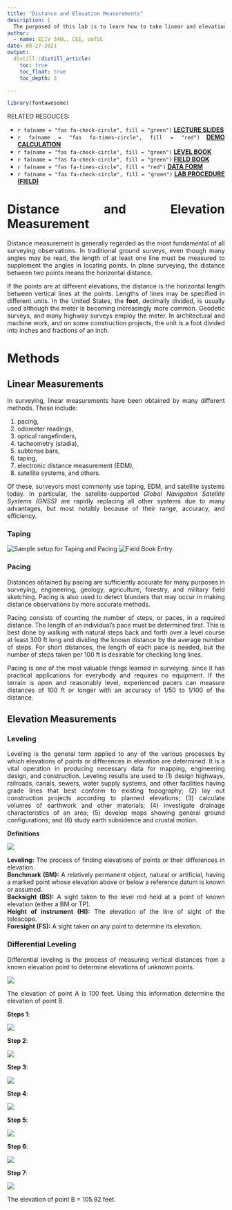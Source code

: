 ```yaml
---
title: "Distance and Elevation Measurements"
description: |
  The purposed of this lab is to learn how to take linear and elevation measurements and record data in the field and level book.
author:
  - name: ECIV 340L, CEE, UofSC
date: 08-27-2021
output:
  distill::distill_article:
    toc: true
    toc_float: true
    toc_depth: 3

---
```


<style>
body {
text-align: justify}
</style>


```r
library(fontawesome)
```


RELATED RESOUCES:  

+ `r fa(name = "fas fa-check-circle", fill = "green")` **[LECTURE SLIDES](https://emailsc-my.sharepoint.com/:p:/g/personal/ahmedf_email_sc_edu/ERdRyWJjtnRIo8Nbb7w894wBZVB9_m6Pa_Ufl03OJawhgQ?e=vafl50)** 
+ `r fa(name = "fas fa-times-circle", fill = "red")` **[DEMO CALCULATION]()**
+ `r fa(name = "fas fa-check-circle", fill = "green")` **[LEVEL BOOK](https://emailsc-my.sharepoint.com/:b:/g/personal/ahmedf_email_sc_edu/ESyiKQnHnZVCqqfCTH8MAJoBwobAMCcLoEvl_7Kj3aNHZA?e=OxD4TD)**
+ `r fa(name = "fas fa-check-circle", fill = "green")` **[FIELD BOOK](https://emailsc-my.sharepoint.com/:b:/g/personal/ahmedf_email_sc_edu/EbY8KWP9bDdAhe9G0sqjULYB6jo5q9xZEoQJAWC4ErwGMw?e=MgWRvZ)**
+ `r fa(name = "fas fa-times-circle", fill = "red")` **[DATA FORM]()**
+ `r fa(name = "fas fa-check-circle", fill = "green")` **[LAB PROCEDURE (FIELD)](https://emailsc-my.sharepoint.com/:b:/g/personal/ahmedf_email_sc_edu/EZMg12TFbe5GkGabbL3K1T0BgIA6DWKXxfmxdaLl0xvwJw?e=rFPFJD)**


# Distance and Elevation Measurement

Distance measurement is generally regarded as the most fundamental of all surveying observations.  In traditional ground surveys, even though many angles may be read, the length of at least one line must be measured to supplement the angles in locating points.  In plane surveying, the distance between two points means the horizontal distance.

If the points are at different elevations, the distance is the horizontal length between vertical lines at the points. Lengths of lines may be specified in different units.  In the United States, the **foot**, decimally divided, is usually used although the meter is becoming increasingly more common.  Geodetic surveys, and many highway surveys employ the meter.  In architectural and machine work, and on some construction projects, the unit is a foot divided into inches and fractions of an inch.

# Methods  
## Linear Measurements
In surveying, linear measurements have been obtained by many different methods.  These include:  

(1) pacing,  
(2) odometer readings,  
(3) optical rangefinders,  
(4) tacheometry (stadia),  
(5) subtense bars,  
(6) taping,  
(7) electronic distance measurement (EDM),  
(8) satellite systems, and others.   

Of these, surveyors most commonly use taping, EDM, and satellite systems today.  In particular, the satellite-supported *Global Navigation Satellite Systems (GNSS)* are rapidly replacing all other systems due to many advantages, but most notably because of their range, accuracy, and efficiency. 

### Taping

![Sample setup for Taping and Pacing](taping_setup.PNG)
![Field Book Entry](taping_field_book_entry.PNG)

### Pacing  
Distances obtained by pacing are sufficiently accurate for many purposes in surveying, engineering, geology, agriculture, forestry, and military field sketching.  Pacing is also used to detect blunders that may occur in making distance observations by more accurate methods.

Pacing consists of counting the number of steps, or paces, in a required distance.  The length of an individual’s pace must be determined first.  This is best done by walking with natural steps back and forth over a level course at least 300 ft long and dividing the known distance by the average number of steps.  For short distances, the length of each pace is needed, but the number of steps taken per 100 ft is desirable for checking long lines.  

Pacing is one of the most valuable things learned in surveying, since it has practical applications for everybody and requires no equipment.  If the terrain is open and reasonably level, experienced pacers can measure distances of 100 ft or longer with an accuracy of 1/50 to 1/100 of the distance.  

## Elevation Measurements
### Leveling  
Leveling is the general term applied to any of the various processes by which elevations of points or differences in elevation are determined.  It is a vital operation in producing necessary data for mapping, engineering design, and construction.  Leveling results are used to (1) design highways, railroads, canals, sewers, water supply systems, and other facilities having grade lines that best conform to existing topography; (2) lay out construction projects according to planned elevations; (3) calculate volumes of earthwork and other materials; (4) investigate drainage characteristics of an area; (5) develop maps showing general ground configurations; and (6) study earth subsidence and crustal motion.

**Definitions**  

![](diff_leveling.PNG)

**Leveling:** The process of finding elevations of points or their differences in elevation.  
**Benchmark (BM):** A relatively permanent object, natural or artificial, having a marked point whose elevation above or below a reference datum is known or assumed.  
**Backsight (BS):** A sight taken to the level rod held at a point of known elevation (either a BM or TP).  
**Height of instrument (HI):** The elevation of the line of sight of the telescope.  
**Foresight (FS):** A sight taken on any point to determine its elevation.

### Differential Leveling  
Differential leveling is the process of measuring vertical distances from a known elevation point to determine elevations of unknown points.

![](diff_level_prob.PNG)

The elevation of point A is 100 feet.  Using this information determine the elevation of point B.

**Steps 1**:  

![](diff_level_step1.PNG)
 
**Step 2**:  

![](diff_level_step2.PNG)


**Step 3**:  

![](diff_level_step3.PNG)

**Step 4**:  

![](diff_level_step4.PNG)

**Step 5**:  

![](diff_level_step5.PNG)

**Step 6**:  

![](diff_level_step6.PNG)

**Step 7**:  

![](diff_level_step7.PNG)



The elevation of point B = 105.92 feet.








